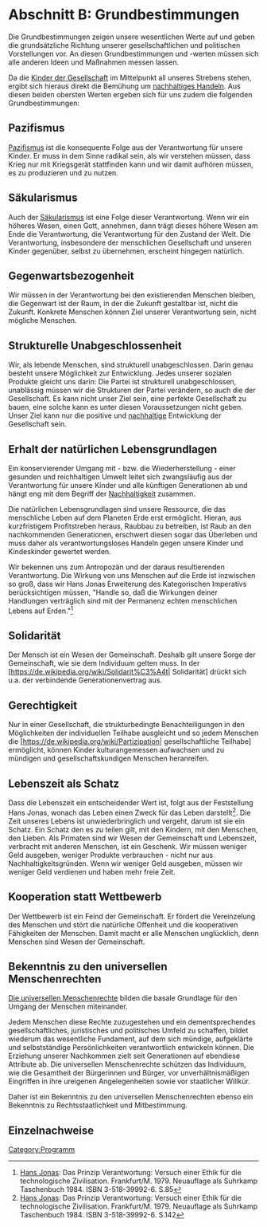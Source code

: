 = Abschnitt B: Grundbestimmungen =

Die Grundbestimmungen zeigen unsere wesentlichen Werte auf und geben die grundsätzliche Richtung unserer gesellschaftlichen und politischen Vorstellungen vor. An diesen Grundbestimmungen und -werten müssen sich alle anderen Ideen und Maßnahmen messen lassen.

Da die [[Kinder der Gesellschaft]] im Mittelpunkt all unseres Strebens stehen, ergibt sich hieraus direkt die Bemühung um [[Nachhaltigkeit|nachhaltiges Handeln]]. Aus diesen beiden obersten Werten ergeben sich für uns zudem die folgenden Grundbestimmungen:

== Pazifismus ==
[https://de.wikipedia.org/wiki/Pazifismus Pazifismus] ist die konsequente Folge aus der Verantwortung für unsere Kinder. Er muss in dem Sinne radikal sein, als wir verstehen müssen, dass Krieg nur mit Kriegsgerät stattfinden kann und wir damit aufhören müssen, es zu produzieren und zu nutzen.

== Säkularismus == 
Auch der [https://de.wikipedia.org/wiki/S%C3%A4kularismus Säkularismus] ist eine Folge dieser Verantwortung. Wenn wir ein höheres Wesen, einen Gott, annehmen, dann trägt dieses höhere Wesen am Ende die Verantwortung, die Verantwortung für den Zustand der Welt. Die Verantwortung, insbesondere der menschlichen Gesellschaft und unseren Kinder gegenüber, selbst zu übernehmen, erscheint hingegen natürlich.

== Gegenwartsbezogenheit ==
Wir müssen in der Verantwortung bei den existierenden Menschen bleiben, die Gegenwart ist der Raum, in der die Zukunft gestaltbar ist, nicht die Zukunft. Konkrete Menschen können Ziel unserer Verantwortung sein, nicht mögliche Menschen.

== Strukturelle Unabgeschlossenheit ==
Wir, als lebende Menschen, sind strukturell unabgeschlossen. Darin genau besteht unsere Möglichkeit zur Entwicklung. Jedes unserer sozialen Produkte gleicht uns darin: Die Partei ist strukturell unabgeschlossen, unablässig müssen wir die Strukturen der Partei verändern, so auch die der Gesellschaft. Es kann nicht unser Ziel sein, eine perfekte Gesellschaft zu bauen, eine solche kann es unter diesen Voraussetzungen nicht geben. Unser Ziel kann nur die positive und [[Nachhaltigkeit|nachhaltige]] Entwicklung der Gesellschaft sein. 

== Erhalt der natürlichen Lebensgrundlagen ==
Ein konservierender Umgang mit - bzw. die Wiederherstellung - einer gesunden und reichhaltigen Umwelt leitet sich zwangsläufig aus der Verantwortung für unsere Kinder und alle künftigen Generationen ab und hängt eng mit dem Begriff der [[Nachhaltigkeit]] zusammen.

Die natürlichen Lebensgrundlagen sind unsere Ressource, die das menschliche Leben auf dem Planeten Erde erst ermöglicht. Hieran, aus kurzfristigem Profitstreben heraus, Raubbau zu betreiben, ist Raub an den nachkommenden Generationen, erschwert diesen sogar das Überleben und muss daher als verantwortungsloses Handeln gegen unsere Kinder und Kindeskinder gewertet werden. 

Wir bekennen uns zum Antropozän und der daraus resultierenden Verantwortung. Die  Wirkung von uns Menschen auf die Erde ist inzwischen so groß, dass wir Hans Jonas Erweiterung des Kategorischen Imperativs berücksichtigen müssen, "Handle so, daß die Wirkungen deiner Handlungen verträglich sind mit der Permanenz echten menschlichen Lebens auf Erden."<ref>[https://de.wikipedia.org/wiki/Hans_Jonas Hans Jonas]: Das Prinzip Verantwortung: Versuch einer Ethik für die technologische Zivilisation. Frankfurt/M. 1979. Neuauflage als Suhrkamp Taschenbuch 1984. ISBN 3-518-39992-6. S.85</ref> 

== Solidarität ==
Der Mensch ist ein Wesen der Gemeinschaft. Deshalb gilt unsere Sorge der Gemeinschaft, wie sie dem Individuum gelten muss. In der [https://de.wikipedia.org/wiki/Solidarit%C3%A4t| Solidarität] drückt sich u.a. der verbindende Generationenvertrag aus.

== Gerechtigkeit ==
Nur in einer Gesellschaft, die strukturbedingte Benachteiligungen in den Möglichkeiten der individuellen Teilhabe ausgleicht und so jedem Menschen die [https://de.wikipedia.org/wiki/Partizipation| gesellschaftliche Teilhabe] ermöglicht, können Kinder kulturangemessen aufwachsen und zu mündigen und gesellschaftskundigen Menschen heranreifen.

== Lebenszeit als Schatz ==
Dass die Lebenszeit ein entscheidender Wert ist, folgt aus der Feststellung Hans Jonas, wonach das Leben einen Zweck für das Leben darstellt<ref>[https://de.wikipedia.org/wiki/Hans_Jonas Hans Jonas]: Das Prinzip Verantwortung: Versuch einer Ethik für die technologische Zivilisation. Frankfurt/M. 1979. Neuauflage als Suhrkamp Taschenbuch 1984. ISBN 3-518-39992-6. S.142</ref>. Die Zeit unseres Lebens ist unwiederbringlich und vergeht, darum ist sie ein Schatz. Ein Schatz den es zu teilen gilt, mit den Kindern, mit den Menschen, den Lieben. Als Primaten  sind wir  Wesen der Gemeinschaft und Lebenszeit, verbracht mit anderen Menschen, ist ein Geschenk. Wir müssen weniger Geld ausgeben, weniger Produkte verbrauchen - nicht nur aus Nachhaltigkeitsgründen. Wenn wir weniger Geld ausgeben, müssen wir weniger Geld verdienen und haben mehr freie Zeit.

== Kooperation statt Wettbewerb ==
Der Wettbewerb ist ein Feind der Gemeinschaft. Er fördert die Vereinzelung des Menschen und stört die natürliche Offenheit und die kooperativen Fähigkeiten der Menschen. Damit macht er alle Menschen unglücklich, denn Menschen sind Wesen der Gemeinschaft.

== Bekenntnis zu den universellen Menschenrechten ==
[http://www.ohchr.org/EN/UDHR/Documents/UDHR_Translations/ger.pdf Die universellen Menschenrechte] bilden die basale Grundlage für den Umgang der Menschen miteinander. 

Jedem Menschen diese Rechte zuzugestehen und ein dementsprechendes gesellschaftliches, juristisches und politisches Umfeld zu schaffen, bildet wiederum das wesentliche Fundament, auf dem sich mündige, aufgeklärte und selbstständige Persönlichkeiten verantwortlich entwickeln können. Die Erziehung unserer Nachkommen zielt seit Generationen auf ebendiese Attribute ab. Die universellen Menschenrechte schützen das Individuum, wie die Gesamtheit der Bürgerinnen und Bürger, vor unverhältnismäßigen Eingriffen in ihre ureigenen Angelegenheiten sowie vor staatlicher Willkür. 

Daher ist ein Bekenntnis zu den universellen Menschenrechten ebenso ein Bekenntnis zu Rechtsstaatlichkeit und Mitbestimmung.

== Einzelnachweise ==
<references />

[[Category:Programm]]
